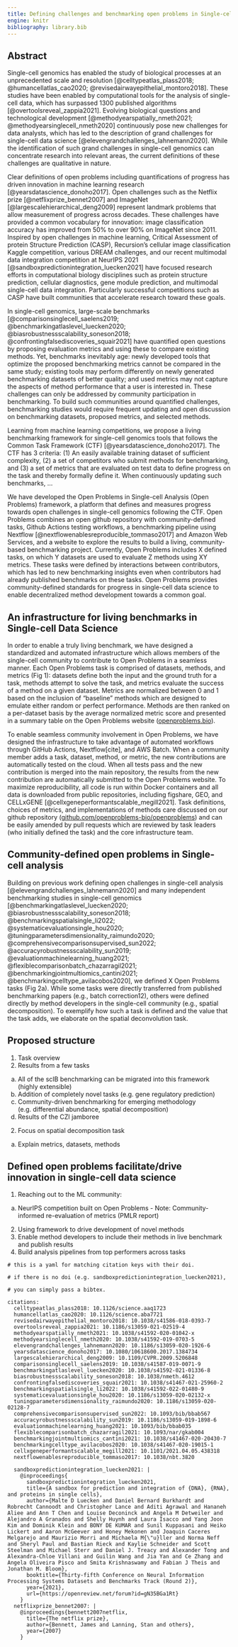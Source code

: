 ```yaml
---
title: Defining challenges and benchmarking open problems in Single-cell analysis
engine: knitr
bibliography: library.bib
---
```




## Abstract


Single-cell genomics has enabled the study of biological processes at an unprecedented scale and resolution [@celltypeatlas_plass2018; @humancellatlas_cao2020; @revisedairwayepithelial_montoro2018]. These studies have been enabled by computational tools for the analysis of single-cell data, which has surpassed 1300 published algorithms [@overtoolsreveal_zappia2021]. Evolving biological questions and technological development [@methodyearspatially_nmeth2021; @methodyearsinglecell_nmeth2020] continuously pose new challenges for data analysts, which has led to the description of grand challenges for single-cell data science [@elevengrandchallenges_lahnemann2020]. While the identification of such grand challenges in single-cell genomics can concentrate research into relevant areas, the current definitions of these challenges are qualitative in nature.

Clear definitions of open problems including quantifications of progress has driven innovation in machine learning research [@yearsdatascience_donoho2017]. Open challenges such as the Netflix prize [@netflixprize_bennet2007] and ImageNet [@largescalehierarchical_deng2009] represent landmark problems that allow measurement of progress across decades. These challenges have provided a common vocabulary for innovation: image classification accuracy has improved from 50% to over 90% on ImageNet since 2011. Inspired by open challenges in machine learning, Critical Assessment of protein Structure Prediction (CASP), Recursion’s cellular image classification Kaggle competition, various DREAM challenges, and our recent multimodal data integration competition at NeurIPS 2021 [@sandboxpredictionintegration_luecken2021] have focused research efforts in computational biology disciplines such as protein structure prediction, cellular diagnostics, gene module prediction, and multimodal single-cell data integration. Particularly successful competitions such as CASP have built communities that accelerate research toward these goals.

In single-cell genomics, large-scale benchmarks [@comparisonsinglecell_saelens2019; @benchmarkingatlaslevel_luecken2020; @biasrobustnessscalability_soneson2018; @confrontingfalsediscoveries_squair2021] have quantified open questions by proposing evaluation metrics and using these to compare existing methods. Yet, benchmarks inevitably age: newly developed tools that optimize the proposed benchmarking metrics cannot be compared in the same study; existing tools may perform differently on newly generated benchmarking datasets of better quality; and used metrics may not capture the aspects of method performance that a user is interested in. These challenges can only be addressed by community participation in benchmarking. To build such communities around quantified challenges, benchmarking studies would require frequent updating and open discussion on benchmarking datasets, proposed metrics, and selected methods.

Learning from machine learning competitions, we propose a living benchmarking framework for single-cell genomics tools that follows the Common Task Framework (CTF) [@yearsdatascience_donoho2017]. The CTF has 3 criteria: (1) An easily available training dataset of sufficient complexity, (2) a set of competitors who submit methods for benchmarking, and (3) a set of metrics that are evaluated on test data to define progress on the task and thereby formally define it. When continuously updating such benchmarks, ...

We have developed the Open Problems in Single-cell Analysis (Open Problems) framework, a platform that defines and measures progress towards open challenges in single-cell genomics following the CTF. Open Problems combines an open github repository with community-defined tasks, Github Actions testing workflows, a benchmarking pipeline using Nextflow [@nextflowenablesreproducible_tommaso2017] and Amazon Web Services, and a website to explore the results to build a living, community-based benchmarking project. Currently, Open Problems includes X defined tasks, on which Y datasets are used to evaluate Z methods using XY metrics. These tasks were defined by interactions between contributors, which has led to new benchmarking insights even when contributors had already published benchmarks on these tasks. Open Problems provides community-defined standards for progress in single-cell data science to enable decentralized method development towards a common goal.



## An infrastructure for living benchmarks in Single-cell Data Science

In order to enable a truly living benchmark, we have designed a standardized and automated infrastructure which allows members of the single-cell community to contribute to Open Problems in a seamless manner. Each Open Problems task is comprised of datasets, methods, and metrics (Fig 1): datasets define both the input and the ground truth for a task, methods attempt to solve the task, and metrics evaluate the success of a method on a given dataset. Metrics are normalized between 0 and 1 based on the inclusion of “baseline” methods which are designed to emulate either random or perfect performance. Methods are then ranked on a per-dataset basis by the average normalized metric score and presented in a summary table on the Open Problems website ([openproblems.bio](https://openproblems.bio)).

To enable seamless community involvement in Open Problems, we have designed the infrastructure to take advantage of automated workflows through GitHub Actions, Nextflow[cite], and AWS Batch. When a community member adds a task, dataset, method, or metric, the new contributions are automatically tested on the cloud. When all tests pass and the new contribution is merged into the main repository, the results from the new contribution are automatically submitted to the Open Problems website. To maximize reproducibility, all code is run within Docker containers and all data is downloaded from public repositories, including figshare, GEO, and CELLxGENE [@cellxgeneperformantscalable_megill2021]. Task definitions, choices of metrics, and implementations of methods care discussed on our github repository ([github.com/openproblems-bio/openproblems](https://github.com/openproblems-bio/openproblems)) and can be easily amended by pull requests which are reviewed by task leaders (who initially defined the task) and the core infrastructure team.


## Community-defined open problems in Single-cell analysis

Building on previous work defining open challenges in single-cell analysis [@elevengrandchallenges_lahnemann2020] and many independent benchmarking studies in single-cell genomics [@benchmarkingatlaslevel_luecken2020; @biasrobustnessscalability_soneson2018; @benchmarkingspatialsingle_li2022; @systematicevaluationsingle_hou2020; @tuningparametersdimensionality_raimundo2020; @comprehensivecomparisonsupervised_sun2022; @accuracyrobustnessscalability_sun2019; @evaluationmachinelearning_huang2021; @flexiblecomparisonbatch_chazarragil2021; @benchmarkingjointmultiomics_cantini2021; @benchmarkingcelltype_avilacobos2020], we defined X Open Problems tasks (Fig 2a). While some tasks were directly transferred from published benchmarking papers (e.g., batch correction12), others were defined directly by method developers in the single-cell community (e.g., spatial decomposition). To exemplify how such a task is defined and the value that the task adds, we elaborate on the spatial deconvolution task.



## Proposed structure


1. Task overview
2. Results from a few tasks
  a. All of the scIB benchmarking can be migrated into this framework (highly extensible)
  b. Addition of completely novel tasks (e.g. gene regulatory prediction)
  c. Community-driven benchmarking for emerging methodology (e.g. differential abundance, spatial decomposition)
  d. Results of the CZI jamboree
2. Focus on spatial decomposition task
  a. Explain metrics, datasets, methods


## Defined open problems facilitate/drive innovation in single-cell data science

1. Reaching out to the ML community:
  a. NeurIPS competition built on Open Problems
    - Note: Community-informed re-evaluation of metrics (PMLR report)
2. Using framework to drive development of novel methods
3. Enable method developers to include their methods in live benchmark and publish results
4. Build analysis pipelines from top performers across tasks


```citations

# this is a yaml for matching citation keys with their doi.

# if there is no doi (e.g. sandboxpredictionintegration_luecken2021), 

# you can simply pass a bibtex.

citations:
  celltypeatlas_plass2018: 10.1126/science.aaq1723
  humancellatlas_cao2020: 10.1126/science.aba7721
  revisedairwayepithelial_montoro2018: 10.1038/s41586-018-0393-7
  overtoolsreveal_zappia2021: 10.1186/s13059-021-02519-4
  methodyearspatially_nmeth2021: 10.1038/s41592-020-01042-x
  methodyearsinglecell_nmeth2020: 10.1038/s41592-019-0703-5
  elevengrandchallenges_lahnemann2020: 10.1186/s13059-020-1926-6
  yearsdatascience_donoho2017: 10.1080/10618600.2017.1384734
  largescalehierarchical_deng2009: 10.1109/CVPR.2009.5206848
  comparisonsinglecell_saelens2019: 10.1038/s41587-019-0071-9
  benchmarkingatlaslevel_luecken2020: 10.1038/s41592-021-01336-8
  biasrobustnessscalability_soneson2018: 10.1038/nmeth.4612
  confrontingfalsediscoveries_squair2021: 10.1038/s41467-021-25960-2
  benchmarkingspatialsingle_li2022: 10.1038/s41592-022-01480-9
  systematicevaluationsingle_hou2020: 10.1186/s13059-020-02132-x
  tuningparametersdimensionality_raimundo2020: 10.1186/s13059-020-02128-7
  comprehensivecomparisonsupervised_sun2022: 10.1093/bib/bbab567
  accuracyrobustnessscalability_sun2019: 10.1186/s13059-019-1898-6
  evaluationmachinelearning_huang2021: 10.1093/bib/bbab035
  flexiblecomparisonbatch_chazarragil2021: 10.1093/nar/gkab004
  benchmarkingjointmultiomics_cantini2021: 10.1038/s41467-020-20430-7
  benchmarkingcelltype_avilacobos2020: 10.1038/s41467-020-19015-1
  cellxgeneperformantscalable_megill2021: 10.1101/2021.04.05.438318
  nextflowenablesreproducible_tommaso2017: 10.1038/nbt.3820

  sandboxpredictionintegration_luecken2021: |
    @inproceedings{
      sandboxpredictionintegration_luecken2021,
      title={A sandbox for prediction and integration of {DNA}, {RNA}, and proteins in single cells},
      author={Malte D Luecken and Daniel Bernard Burkhardt and Robrecht Cannoodt and Christopher Lance and Aditi Agrawal and Hananeh Aliee and Ann T Chen and Louise Deconinck and Angela M Detweiler and Alejandro A Granados and Shelly Huynh and Laura Isacco and Yang Joon Kim and Dominik Klein and BONY DE KUMAR and Sunil Kuppasani and Heiko Lickert and Aaron McGeever and Honey Mekonen and Joaquin Caceres Melgarejo and Maurizio Morri and Michaela M{\"u}ller and Norma Neff and Sheryl Paul and Bastian Rieck and Kaylie Schneider and Scott Steelman and Michael Sterr and Daniel J. Treacy and Alexander Tong and Alexandra-Chloe Villani and Guilin Wang and Jia Yan and Ce Zhang and Angela Oliveira Pisco and Smita Krishnaswamy and Fabian J Theis and Jonathan M. Bloom},
      booktitle={Thirty-fifth Conference on Neural Information Processing Systems Datasets and Benchmarks Track (Round 2)},
      year={2021},
      url={https://openreview.net/forum?id=gN35BGa1Rt}
    }
  netflixprize_bennet2007: |
    @inproceedings{bennett2007netflix,
      title={The netflix prize},
      author={Bennett, James and Lanning, Stan and others},
      year={2007}
    }


```


